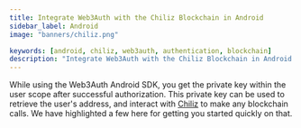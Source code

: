 ```yaml
---
title: Integrate Web3Auth with the Chiliz Blockchain in Android
sidebar_label: Android
image: "banners/chiliz.png"

keywords: [android, chiliz, web3auth, authentication, blockchain]
description: "Integrate Web3Auth with the Chiliz Blockchain in Android | Documentation - Web3Auth"
---
```



<SEO
  title="Integrate Web3Auth with the Chiliz Blockchain in Android"
  description="Integrate Web3Auth with the Chiliz Blockchain in Android | Documentation - Web3Auth"
  image="https://web3auth.io/docs/banners/chiliz.png"
  slug="/connect-blockchain/evm/chiliz/android"
/>

While using the Web3Auth Android SDK, you get the private key within the user scope after successful
authorization. This private key can be used to retrieve the user's address, and interact with
[Chiliz](https://chiliz.com) to make any blockchain calls. We have highlighted a few here for
getting you started quickly on that.

<EVMInteraction />
